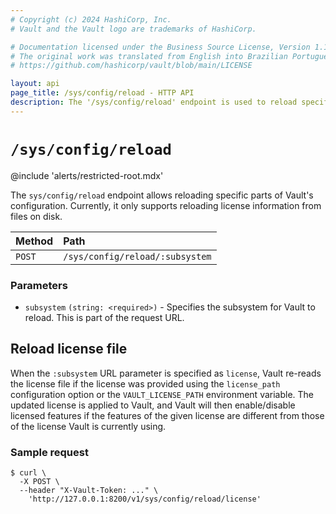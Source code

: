 ```yaml
---
# Copyright (c) 2024 HashiCorp, Inc.
# Vault and the Vault logo are trademarks of HashiCorp.

# Documentation licensed under the Business Source License, Version 1.1.
# The original work was translated from English into Brazilian Portuguese.
# https://github.com/hashicorp/vault/blob/main/LICENSE

layout: api
page_title: /sys/config/reload - HTTP API
description: The '/sys/config/reload' endpoint is used to reload specific parts of Vault's configuration.
---
```


# `/sys/config/reload`

@include 'alerts/restricted-root.mdx'

The `sys/config/reload` endpoint allows reloading specific parts of Vault's configuration.
Currently, it only supports reloading license information from files on disk.

| Method | Path                          |
| :----- | :---------------------------- |
| `POST` | `/sys/config/reload/:subsystem` |

### Parameters

- `subsystem` `(string: <required>)` - Specifies the subsystem for Vault to reload. This is part of the request URL.

## Reload license file <EnterpriseAlert product="vault" inline />

When the `:subsystem` URL parameter is specified as `license`, Vault re-reads
the license file if the license was provided using the `license_path` configuration
option or the `VAULT_LICENSE_PATH` environment variable.  The updated license is
applied to Vault, and Vault will then enable/disable licensed features if the features
of the given license are different from those of the license Vault is currently using.

### Sample request

```shell-session
$ curl \
  -X POST \
  --header "X-Vault-Token: ..." \
    'http://127.0.0.1:8200/v1/sys/config/reload/license'
```

